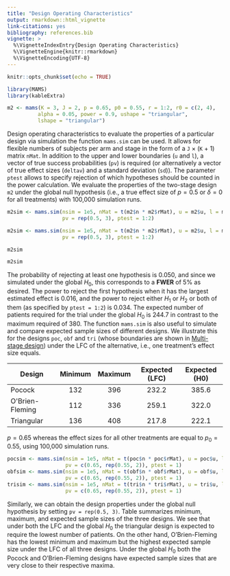```yaml
---
title: "Design Operating Characteristics"
output: rmarkdown::html_vignette
link-citations: yes
bibliography: references.bib
vignette: >
  %\VignetteIndexEntry{Design Operating Characteristics}
  %\VignetteEngine{knitr::rmarkdown}
  %\VignetteEncoding{UTF-8}
---
```


```r
knitr::opts_chunk$set(echo = TRUE)

library(MAMS)
library(kableExtra)

m2 <- mams(K = 3, J = 2, p = 0.65, p0 = 0.55, r = 1:2, r0 = c(2, 4), 
          alpha = 0.05, power = 0.9, ushape = "triangular", 
          lshape = "triangular")
```

Design operating characteristics to evaluate the properties of a particular design via simulation the function `mams.sim` can be used. It allows for flexible numbers of subjects per arm and stage in the form of a `J` × (`K` + 1) matrix `nMat`. In addition to the upper and lower boundaries (`u` and `l`), a vector of true success probabilities (`pv`) is required (or alternatively a vector of true effect sizes (`deltav`) and a standard deviation (`sd`)). The parameter `ptest` allows to specify rejection of which hypotheses should be counted in the power calculation. We evaluate the properties of the two-stage design `m2` under the global null hypothesis (i.e., a true effect size of $p = 0.5$ or $δ = 0$ for all treatments) with 100,000 simulation runs.

```r
m2sim <- mams.sim(nsim = 1e5, nMat = t(m2$n * m2$rMat), u = m2$u, l = m2$l, 
                  pv = rep(0.5, 3), ptest = 1:2)

```

```r
m2sim <- mams.sim(nsim = 1e5, nMat = t(m2$n * m2$rMat), u = m2$u, l = m2$l, 
                  pv = rep(0.5, 3), ptest = 1:2)

m2sim
```

```r
m2sim
```

The probability of rejecting at least one hypothesis is 0.050, and since we simulated under the global $H_0$, this corresponds to a **FWER** of 5% as desired. The power to reject the first hypothesis when it has the largest estimated effect is 0.016, and the power to reject either $H_1$ or $H_2$ or both of them (as specified by `ptest = 1:2`) is 0.034. The expected number of patients required for the trial under the global $H_0$ is 244.7 in contrast to the maximum required of 380. The function `mams.sim` is also useful to simulate and compare expected sample sizes of different designs. We illustrate this for the designs `poc`, `obf` and `tri` (whose boundaries are shown in [Multi-stage design](multi-stage_design.html)) under the LFC of the alternative, i.e., one treatment's effect size equals.

| Design           | Minimum | Maximum | Expected (LFC) | Expected (H0) |
|------------------|:-------:|:-------:|:--------------:|:-------------:|
| Pocock           |   132   |   396   |     232.2      |     385.6     |
| O\'Brien-Fleming |   112   |   336   |     259.1      |     322.0     |
| Triangular       |   136   |   408   |     217.8      |     222.1     |

$p = 0.65$ whereas the effect sizes for all other treatments are equal to $p_0 = 0.55$, using 100,000 simulation runs.

```r
pocsim <- mams.sim(nsim = 1e5, nMat = t(poc$n * poc$rMat), u = poc$u, l = poc$l, 
                   pv = c(0.65, rep(0.55, 2)), ptest = 1)
obfsim <- mams.sim(nsim = 1e5, nMat = t(obf$n * obf$rMat), u = obf$u, l = obf$l, 
                   pv = c(0.65, rep(0.55, 2)), ptest = 1)
trisim <- mams.sim(nsim = 1e5, nMat = t(tri$n * tri$rMat), u = tri$u, l = tri$l, 
                   pv = c(0.65, rep(0.55, 2)), ptest = 1)

```

Similarly, we can obtain the design properties under the global null hypothesis by setting `pv = rep(0.5, 3)`. Table summarizes minimum, maximum, and expected sample sizes of the three designs. We see that under both the LFC and the global $H_0$ the triangular design is expected to require the lowest number of patients. On the other hand, O’Brien-Fleming has the lowest minimum and maximum but the highest expected sample size under the LFC of
all three designs. Under the global $H_0$ both the Pocock and O’Brien-Fleming designs have expected sample sizes that are very close to their respective maxima.
